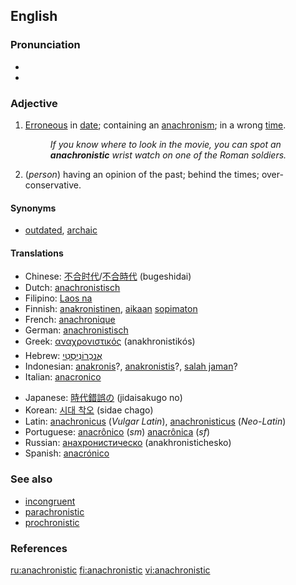 {{was wotd|2006|July|11}}
==English==

===Pronunciation===
*{{IPA|/əˌnækrəˈnɪstɪk/}}
*{{audio|en-us-anachronistic.ogg|Audio (US)}}

===Adjective===
{{en-adj}}

# [[erroneous|Erroneous]] in [[date]]; containing an [[anachronism]]; in a wrong [[time]].
#:''If you know where to look in the movie, you can spot an '''anachronistic''' wrist watch on one of the Roman soldiers.''
# (''person'') having an opinion of the past; behind the times; over-conservative.

====Synonyms====
*[[outdated]], [[archaic]]

====Translations====
{{top}}
*Chinese: [[不合时代]]/[[不合時代]] (bugeshidai)
*Dutch: [[anachronistisch]]
*Filipino: [[Laos na]]
*Finnish: [[anakronistinen]], [[aika|aikaan]] [[sopimaton]]
*French: [[anachronique]]
*German: [[anachronistisch]]
*Greek: [[αναχρονιστικός]] (anakhronistikós)
*Hebrew: [[אנכרוניסטי|אֲנַכְרוֹנִיסְטִי]]
*Indonesian: [[anakronis]]?, [[anakronistis]]?, [[salah jaman]]?
*Italian: [[anacronico]]
{{mid}}
*Japanese: [[時代錯誤の]] (jidaisakugo no)
*Korean: [[시대 착오]] (sidae chago)
*Latin: [[anachronicus]] (''Vulgar Latin''), [[anachronisticus]] (''Neo-Latin'')
*Portuguese: [[anacrônico]] (''sm'') [[anacrônica]] (''sf'') 
*Russian: [[анахронистическо]] (anakhronistichesko)
*Spanish: [[anacrónico]]
{{bottom}}

===See also===
*[[incongruent]]
*[[parachronistic]]
*[[prochronistic]]

===References===
{{R:Century 1911}}
{{R:Webster 1913}}

[[ru:anachronistic]]
[[fi:anachronistic]]
[[vi:anachronistic]]